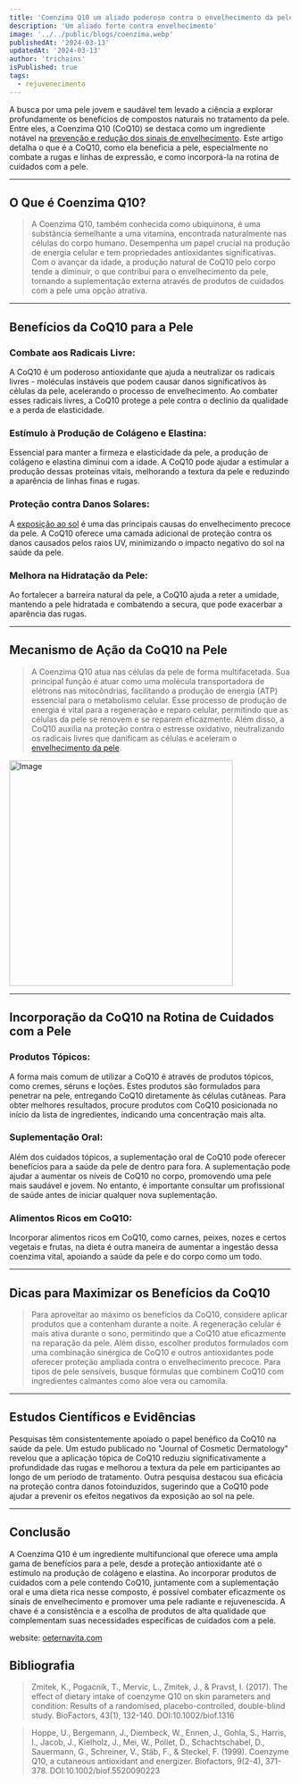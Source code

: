 ```yaml
---
title: 'Coenzima Q10 um aliado poderoso contra o envelhecimento da pele.'
description: 'Um aliado forte contra envelhecimento'
image: '../../public/blogs/coenzima.webp'
publishedAt: '2024-03-13'
updatedAt: '2024-03-13'
author: 'trichains'
isPublished: true
tags:
  - rejuvenecimento
---
```


A busca por uma pele jovem e saudável tem levado a ciência a explorar profundamente os benefícios de compostos naturais no tratamento da pele. Entre eles, a Coenzima Q10 (CoQ10) se destaca como um ingrediente notável na [prevenção e redução dos sinais de envelhecimento](https://oeternavita.com). Este artigo detalha o que é a CoQ10, como ela beneficia a pele, especialmente no combate a rugas e linhas de expressão, e como incorporá-la na rotina de cuidados com a pele.

---

## O Que é Coenzima Q10?


> A Coenzima Q10, também conhecida como ubiquinona, é uma substância semelhante a uma vitamina, encontrada naturalmente nas células do corpo humano. Desempenha um papel crucial na produção de energia celular e tem propriedades antioxidantes significativas. Com o avançar da idade, a produção natural de CoQ10 pelo corpo tende a diminuir, o que contribui para o envelhecimento da pele, tornando a suplementação externa através de produtos de cuidados com a pele uma opção atrativa.

---

## Benefícios da CoQ10 para a Pele

### Combate aos Radicais Livre:
 A CoQ10 é um poderoso antioxidante que ajuda a neutralizar os radicais livres - moléculas instáveis que podem causar danos significativos às células da pele, acelerando o processo de envelhecimento. Ao combater esses radicais livres, a CoQ10 protege a pele contra o declínio da qualidade e a perda de elasticidade.

### Estímulo à Produção de Colágeno e Elastina:
  Essencial para manter a firmeza e elasticidade da pele, a produção de colágeno e elastina diminui com a idade. A CoQ10 pode ajudar a estimular a produção dessas proteínas vitais, melhorando a textura da pele e reduzindo a aparência de linhas finas e rugas.

### Proteção contra Danos Solares:
  A [exposição ao sol](https://www.tuasaude.com/beneficios-do-sol/) é uma das principais causas do envelhecimento precoce da pele. A CoQ10 oferece uma camada adicional de proteção contra os danos causados pelos raios UV, minimizando o impacto negativo do sol na saúde da pele.

### Melhora na Hidratação da Pele: 
  Ao fortalecer a barreira natural da pele, a CoQ10 ajuda a reter a umidade, mantendo a pele hidratada e combatendo a secura, que pode exacerbar a aparência das rugas.

---

## Mecanismo de Ação da CoQ10 na Pele

> A Coenzima Q10 atua nas células da pele de forma multifacetada. Sua principal função é atuar como uma molécula transportadora de elétrons nas mitocôndrias, facilitando a produção de energia (ATP) essencial para o metabolismo celular. Esse processo de produção de energia é vital para a regeneração e reparo celular, permitindo que as células da pele se renovem e se reparem eficazmente. Além disso, a CoQ10 auxilia na proteção contra o estresse oxidativo, neutralizando os radicais livres que danificam as células e aceleram o [envelhecimento da pele](https://pharmasix.com.br/blog/blogs/linhas-de-expressao-compreendendo-e-cuidando-da-pele-ao-longo-da-idade).

<Image
  src="/blog/blogs/Q10.png"
  width="400"
  height="404"
  alt="Image"
  sizes="100vw"
/>

---

## Incorporação da CoQ10 na Rotina de Cuidados com a Pele

### Produtos Tópicos: 
A forma mais comum de utilizar a CoQ10 é através de produtos tópicos, como cremes, séruns e loções. Estes produtos são formulados para penetrar na pele, entregando CoQ10 diretamente às células cutâneas. Para obter melhores resultados, procure produtos com CoQ10 posicionada no início da lista de ingredientes, indicando uma concentração mais alta.

### Suplementação Oral: 
Além dos cuidados tópicos, a suplementação oral de CoQ10 pode oferecer benefícios para a saúde da pele de dentro para fora. A suplementação pode ajudar a aumentar os níveis de CoQ10 no corpo, promovendo uma pele mais saudável e jovem. No entanto, é importante consultar um profissional de saúde antes de iniciar qualquer nova suplementação.

### Alimentos Ricos em CoQ10:
Incorporar alimentos ricos em CoQ10, como carnes, peixes, nozes e certos vegetais e frutas, na dieta é outra maneira de aumentar a ingestão dessa coenzima vital, apoiando a saúde da pele e do corpo como um todo.

---

## Dicas para Maximizar os Benefícios da CoQ10

> Para aproveitar ao máximo os benefícios da CoQ10, considere aplicar produtos que a contenham durante a noite. A regeneração celular é mais ativa durante o sono, permitindo que a CoQ10 atue eficazmente na reparação da pele. Além disso, escolher produtos formulados com uma combinação sinérgica de CoQ10 e outros antioxidantes pode oferecer proteção ampliada contra o envelhecimento precoce. Para tipos de pele sensíveis, busque fórmulas que combinem CoQ10 com ingredientes calmantes como aloe vera ou camomila.

---

## Estudos Científicos e Evidências

Pesquisas têm consistentemente apoiado o papel benéfico da CoQ10 na saúde da pele. Um estudo publicado no "Journal of Cosmetic Dermatology" revelou que a aplicação tópica de CoQ10 reduziu significativamente a profundidade das rugas e melhorou a textura da pele em participantes ao longo de um período de tratamento. Outra pesquisa destacou sua eficácia na proteção contra danos fotoinduzidos, sugerindo que a CoQ10 pode ajudar a prevenir os efeitos negativos da exposição ao sol na pele.

---


## Conclusão

A Coenzima Q10 é um ingrediente multifuncional que oferece uma ampla gama de benefícios para a pele, desde a proteção antioxidante até o estímulo na produção de colágeno e elastina. Ao incorporar produtos de cuidados com a pele contendo CoQ10, juntamente com a suplementação oral e uma dieta rica nesse composto, é possível combater eficazmente os sinais de envelhecimento e promover uma pele radiante e rejuvenescida. A chave é a consistência e a escolha de produtos de alta qualidade que complementam suas necessidades específicas de cuidados com a pele.

website: [oeternavita.com](https://oeternavita.com)

## Bibliografia

> Zmitek, K., Pogacnik, T., Mervic, L., Zmitek, J., & Pravst, I. (2017). The effect of dietary intake of coenzyme Q10 on skin parameters and condition: Results of a randomised, placebo-controlled, double-blind study. BioFactors, 43(1), 132-140. DOI:10.1002/biof.1316


>  Hoppe, U., Bergemann, J., Diembeck, W., Ennen, J., Gohla, S., Harris, I., Jacob, J., Kielholz, J., Mei, W., Pollet, D., Schachtschabel, D., Sauermann, G., Schreiner, V., Stäb, F., & Steckel, F. (1999). Coenzyme Q10, a cutaneous antioxidant and energizer. Biofactors, 9(2-4), 371-378. DOI:10.1002/biof.5520090223





